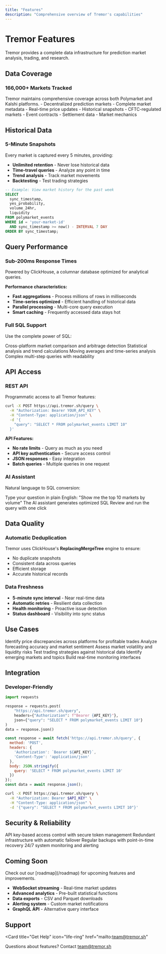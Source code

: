 ```yaml
---
title: "Features"
description: "Comprehensive overview of Tremor's capabilities"
---
```


# Tremor Features

Tremor provides a complete data infrastructure for prediction market analysis, trading, and research.

## Data Coverage

### 166,000+ Markets Tracked

<Info>
Tremor maintains comprehensive coverage across both Polymarket and Kalshi platforms.
</Info>

<Columns cols={2}>
  <Card title="Polymarket" icon="chart-pie">
    - Decentralized prediction markets
    - Complete market metadata
    - Real-time price updates
    - Historical snapshots
  </Card>
  <Card title="Kalshi" icon="landmark">
    - CFTC-regulated markets
    - Event contracts
    - Settlement data
    - Market mechanics
  </Card>
</Columns>

## Historical Data

### 5-Minute Snapshots

Every market is captured every 5 minutes, providing:

- **Unlimited retention** - Never lose historical data
- **Time-travel queries** - Analyze any point in time
- **Trend analysis** - Track market movements
- **Backtesting** - Test trading strategies

```sql
-- Example: View market history for the past week
SELECT
  sync_timestamp,
  yes_probability,
  volume_24hr,
  liquidity
FROM polymarket_events
WHERE id = 'your-market-id'
  AND sync_timestamp >= now() - INTERVAL 7 DAY
ORDER BY sync_timestamp;
```

## Query Performance

### Sub-200ms Response Times

<Tip>
Powered by ClickHouse, a columnar database optimized for analytical queries.
</Tip>

**Performance characteristics:**
- **Fast aggregations** - Process millions of rows in milliseconds
- **Time-series optimized** - Efficient handling of historical data
- **Parallel processing** - Multi-core query execution
- **Smart caching** - Frequently accessed data stays hot

### Full SQL Support

Use the complete power of SQL:

<Columns cols={2}>
  <Card title="Joins" icon="link">
    Cross-platform market comparison and arbitrage detection
  </Card>
  <Card title="Aggregations" icon="chart-bar">
    Statistical analysis and trend calculations
  </Card>
  <Card title="Window Functions" icon="window">
    Moving averages and time-series analysis
  </Card>
  <Card title="CTEs" icon="code-branch">
    Complex multi-step queries with readability
  </Card>
</Columns>

## API Access

### REST API

Programmatic access to all Tremor features:

```bash
curl -X POST https://api.tremor.sh/query \
  -H "Authorization: Bearer YOUR_API_KEY" \
  -H "Content-Type: application/json" \
  -d '{
    "query": "SELECT * FROM polymarket_events LIMIT 10"
  }'
```

**API Features:**
- **No rate limits** - Query as much as you need
- **API key authentication** - Secure access control
- **JSON responses** - Easy integration
- **Batch queries** - Multiple queries in one request

### AI Assistant

Natural language to SQL conversion:

<Steps>
  <Step title="Ask a question">
    Type your question in plain English: "Show me the top 10 markets by volume"
  </Step>
  <Step title="Get SQL">
    The AI assistant generates optimized SQL
  </Step>
  <Step title="Execute">
    Review and run the query with one click
  </Step>
</Steps>

## Data Quality

### Automatic Deduplication

Tremor uses ClickHouse's **ReplacingMergeTree** engine to ensure:

- No duplicate snapshots
- Consistent data across queries
- Efficient storage
- Accurate historical records

### Data Freshness

- **5-minute sync interval** - Near real-time data
- **Automatic retries** - Resilient data collection
- **Health monitoring** - Proactive issue detection
- **Status dashboard** - Visibility into sync status

## Use Cases

<Columns cols={3}>
  <Card title="Arbitrage Trading" icon="scale-balanced">
    Identify price discrepancies across platforms for profitable trades
  </Card>
  <Card title="Market Research" icon="magnifying-glass-chart">
    Analyze forecasting accuracy and market sentiment
  </Card>
  <Card title="Risk Analysis" icon="shield-halved">
    Assess market volatility and liquidity risks
  </Card>
  <Card title="Strategy Backtesting" icon="clock-rotate-left">
    Test trading strategies against historical data
  </Card>
  <Card title="Trend Detection" icon="arrow-trend-up">
    Identify emerging markets and topics
  </Card>
  <Card title="Custom Dashboards" icon="chart-line">
    Build real-time monitoring interfaces
  </Card>
</Columns>

## Integration

### Developer-Friendly

<CodeGroup>

```python Python
import requests

response = requests.post(
    "https://api.tremor.sh/query",
    headers={"Authorization": f"Bearer {API_KEY}"},
    json={"query": "SELECT * FROM polymarket_events LIMIT 10"}
)
data = response.json()
```

```javascript JavaScript
const response = await fetch('https://api.tremor.sh/query', {
  method: 'POST',
  headers: {
    'Authorization': `Bearer ${API_KEY}`,
    'Content-Type': 'application/json'
  },
  body: JSON.stringify({
    query: 'SELECT * FROM polymarket_events LIMIT 10'
  })
});
const data = await response.json();
```

```bash cURL
curl -X POST https://api.tremor.sh/query \
  -H "Authorization: Bearer $API_KEY" \
  -H "Content-Type: application/json" \
  -d '{"query": "SELECT * FROM polymarket_events LIMIT 10"}'
```

</CodeGroup>

## Security & Reliability

<Columns cols={2}>
  <Card title="Authentication" icon="lock">
    API key-based access control with secure token management
  </Card>
  <Card title="High Availability" icon="server">
    Redundant infrastructure with automatic failover
  </Card>
  <Card title="Data Backup" icon="floppy-disk">
    Regular backups with point-in-time recovery
  </Card>
  <Card title="Monitoring" icon="chart-line">
    24/7 system monitoring and alerting
  </Card>
</Columns>

## Coming Soon

<Note>
Check out our [roadmap](/roadmap) for upcoming features and improvements.
</Note>

- **WebSocket streaming** - Real-time market updates
- **Advanced analytics** - Pre-built statistical functions
- **Data exports** - CSV and Parquet downloads
- **Alerting system** - Custom market notifications
- **GraphQL API** - Alternative query interface

## Support

<Card
  title="Get Help"
  icon="life-ring"
  href="mailto:team@tremor.sh"
>
  Questions about features? Contact team@tremor.sh
</Card>
